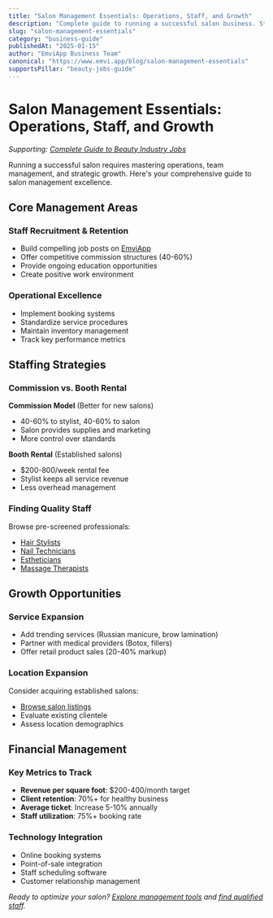 ```yaml
---
title: "Salon Management Essentials: Operations, Staff, and Growth"
description: "Complete guide to running a successful salon business. Staff management, operational efficiency, and growth strategies for 2025."
slug: "salon-management-essentials"
category: "business-guide"
publishedAt: "2025-01-15"
author: "EmviApp Business Team"
canonical: "https://www.emvi.app/blog/salon-management-essentials"
supportsPillar: "beauty-jobs-guide"
---
```


# Salon Management Essentials: Operations, Staff, and Growth

*Supporting: [Complete Guide to Beauty Industry Jobs](/blog/beauty-jobs-guide)*

Running a successful salon requires mastering operations, team management, and strategic growth. Here's your comprehensive guide to salon management excellence.

## Core Management Areas

### Staff Recruitment & Retention
- Build compelling job posts on [EmviApp](/post-job)
- Offer competitive commission structures (40-60%)
- Provide ongoing education opportunities
- Create positive work environment

### Operational Excellence
- Implement booking systems
- Standardize service procedures  
- Maintain inventory management
- Track key performance metrics

## Staffing Strategies

### Commission vs. Booth Rental
**Commission Model** (Better for new salons)
- 40-60% to stylist, 40-60% to salon
- Salon provides supplies and marketing
- More control over standards

**Booth Rental** (Established salons)
- $200-800/week rental fee
- Stylist keeps all service revenue
- Less overhead management

### Finding Quality Staff
Browse pre-screened professionals:
- [Hair Stylists](/artists/hair) 
- [Nail Technicians](/artists/nails)
- [Estheticians](/artists/skincare)
- [Massage Therapists](/artists/massage)

## Growth Opportunities

### Service Expansion
- Add trending services (Russian manicure, brow lamination)
- Partner with medical providers (Botox, fillers)
- Offer retail product sales (20-40% markup)

### Location Expansion
Consider acquiring established salons:
- [Browse salon listings](/salons)
- Evaluate existing clientele
- Assess location demographics

## Financial Management

### Key Metrics to Track
- **Revenue per square foot**: $200-400/month target
- **Client retention**: 70%+ for healthy business
- **Average ticket**: Increase 5-10% annually
- **Staff utilization**: 75%+ booking rate

### Technology Integration
- Online booking systems
- Point-of-sale integration
- Staff scheduling software
- Customer relationship management

*Ready to optimize your salon? [Explore management tools](/salon-tools) and [find qualified staff](/post-job).*